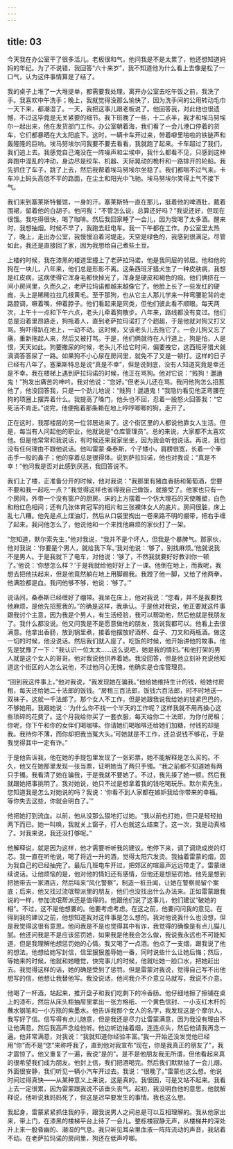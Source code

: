 ```yaml
---
---
---
```

title: 03
---



今天我在办公室干了很多活儿。老板很和气，他问我是不是太累了，他还想知道妈妈的年纪。为了不说错，我回答“六十来岁”，我不知道他为什么看上去像是松了一口气，认为这件事情算是了结了。

我的桌子上堆了一大堆提单，都需要我处理。离开办公室去吃午饭之前，我洗了手。我喜欢中午洗手；晚上，我就觉得没那么愉快了，因为洗手间的公用转动毛巾一天下来，都潮湿了。一天，我把这事儿跟老板说了。他回答我，对此他也很遗憾，不过这毕竟是无关紧要的细节。我下班晚了一些，十二点半，我才和埃马努埃尔一起出来，他在发货部门工作。办公室朝着海，我们看了一会儿港口停着的货车，它们都暴晒在大太阳底下。这时，一辆卡车开过来，带着噼里啪啦的铁链声和轰隆隆的巨响。埃马努埃尔问我要不要去看看，我就跑了起来。卡车超过了我们，我们追上去。我感觉自己淹没在一阵噪声和尘埃中，我什么都看不见，只感到这种奔跑中混乱的冲动，身边尽是绞车、机器、天际晃动的桅杆和一路排开的轮船。我先抓住了车子，跳了上去，然后我帮着埃马努埃尔坐稳了。我们都喘不过气来。卡车冲上码头高低不平的路面，在尘土和阳光中飞驰。埃马努埃尔笑得上气不接下气。

我们来到塞莱斯特餐馆，一身的汗。塞莱斯特一直在那儿，挺着他的啤酒肚，戴着围裙，留着他的白胡子。他问我：“不管怎么说，总算还好吗？”我说还好，但现在很饿。我吃得很快，喝了咖啡。然后我回家睡了一会儿，因为我喝了太多酒。醒来时，我想抽烟。时候不早了，我跑去赶电车。我一下午都在工作。办公室里太热了，晚上，走出办公室，我慢慢沿着河堤走。天空是绿色的，我感到很满足。尽管如此，我还是直接回了家，因为我想给自己煮些土豆。

上楼的时候，我在漆黑的楼道里撞上了老萨拉玛诺，他是我同层的邻居。他和他的狗在一块儿，八年来，他们总是形影不离。这条西班牙猎犬生了一种皮肤病，我想是红皮病，这病使得它浑身毛都快掉光了，浑身是硬皮和褐色的痂。他们俩挤在一间小房间里，久而久之，老萨拉玛诺都越来越像它了。他脸上长了一些发红的硬痂，头上是稀稀拉拉几根黄毛。至于那狗，也从它主人那儿学来一种弯腰驼背的走路腔调，噘着嘴，伸着脖子。他们看起来是同类，但他们彼此看不顺眼。每天两次，上午十一点和下午六点，老头儿牵着狗散步。八年来，路线都没有变过。他们总是沿着里昂路走，狗拖着人，直到老萨拉玛诺打了个趔趄，于是他就对狗又打又骂。狗吓得趴在地上，一动不动。这时候，又该老头儿去拖它了。一会儿狗又忘了痛，重新拖起人来，然后又被打骂。于是，他们俩就待在人行道上，狗是怕，人是恨，天天如此。狗要撒尿的时候，老头儿不给它时间，偏要拽它，这西班牙猎犬就滴滴答答尿了一路。如果狗不小心尿在房间里，就免不了又是一顿打。这样的日子已经有八年了。塞莱斯特总是说“真是不幸”，但是说到底，没有人知道究竟是幸还是不幸。我在楼梯上遇到萨拉玛诺的时候，他正在骂狗。他对它说：“贱狗！邋遢鬼！”狗发出痛苦的呻吟。我对他说：“您好。”但老头儿还在骂。我问他狗怎么招惹他了，他没回答我，只是一个劲儿地说：“贱狗！邋遢鬼！”我隐约看见他正弯腰在狗的项圈上摆弄着什么。我提高了嗓门，他头也不回，忍着一股怒火回答我：“它死活不肯走。”说完，他便拖着那条赖在地上哼哼唧唧的狗，走开了。

正在这时，我那楼层的另一位邻居进来了。这个街区里的人都说他靠女人生活。但是，每当有人问起他的职业，他就说是“仓库管理员”。总的来说，大家都不太喜欢他。但是他常常和我说话，有时候还来我家坐坐，因为我会听他说话。再说，我也没有任何理由不跟他说话。他叫雷蒙·桑泰斯，个子矮小，肩膀很宽，长着一个拳击手一般的鼻子；他的穿着总是很得体。说到萨拉玛诺，他也对我说：“真是不幸！”他问我是否对此感到厌恶，我回答说不。

我们上了楼，正准备分开的时候，他对我说：“我那里有猪血香肠和葡萄酒，您要不要和我一起吃一点？”我觉得这样也省得我自己做饭，就接受了。他家也只有一个房间，外带一个没有窗户的厨房。床的上方摆着一个仿大理石的天使雕塑，白色和粉红色相间；还有几张体育冠军的相片和三张裸体女人的底片。房间很脏，床上乱七八糟。他先是点上煤油灯，然后从口袋里掏出一卷来路不明的绷带，把右手缠了起来。我问他怎么了，他说他和一个来找他麻烦的家伙打了一架。

“您知道，默尔索先生，”他对我说，“我并不是个坏人，但我是个暴脾气。那家伙，他对我说：‘你要是个男人，就给我下车。’我对他说：‘够了，别找麻烦。’他就说我不是男人。于是我就下了电车，对他说：‘够了，不然我就要好好教训你一顿了。’他说：‘你想怎么样？’于是我就给他好好上了一课。他倒在地上，而我呢，我想去把他扶起来，但是他竟然躺在地上用脚踢我。我蹬了他一脚，又给了他两拳。他满脸都是血。我问他够不够，他说：‘够了。’”

说话间，桑泰斯已经缠好了绷带。我坐在床上，他对我说：“您看，并不是我要找他麻烦，是他先招惹我的。”的确是这样，我承认。于是他对我说，他正要就这件事跟我讨个主意，因为我是个男人，有生活经验，我可以帮助他，然后他就是我朋友了。我什么都没说。他又问我是不是愿意做他的朋友，我说我都可以。他看上去很满意。他拿出香肠，放到锅里煮，接着他摆放好酒杯、盘子、刀叉和两瓶酒。做这一切的时候，他没说话。然后我们就入座了。吃饭的时候，他开始讲他的故事。他先是犹豫了一下：“我认识一位太太……这么说吧，她是我的情妇。”和他打架的男人就是这个女人的哥哥。他对我说他供养着她。我没回答，但是他立刻补充说他知道这个街区的人怎么说他，不过他问心无愧，他确实是仓库管理员。

“回到我这件事上，”他对我说，“我发现她在骗我。”他给她维持生计的钱，给她付房租，每天还给她二十法郎的饭钱。“房租三百法郎，饭钱六百法郎，时不时地送一双袜子，这就一千法郎了。那个女人不工作，但是她跟我说我给她的钱紧巴巴的，不够她用。我跟她说：‘为什么你不找一个半天的工作呢？这样我就不用再操心这些琐碎的花费了。这个月我给你买了一套衣服，每天给你二十法郎，为你付房租；你呢，你下午和你的女伴们喝咖啡。你请她们喝咖啡还给她们加糖，付钱的却是我。我待你不薄，而你却把我当冤大头。’可她就是不工作，还总说钱不够花，于是我觉得其中一定有诈。”

于是他告诉我，他在她的手提包里发现了一张彩票，她不能解释是怎么买的。不久，他又在她那里发现一张当票，证明她当了两只手镯。“我之前都不知道她有两只手镯。我看清了她在骗我，于是我就不要她了。不过，我先揍了她一顿。然后我就跟她把事挑明了。我对她说，她只不过是想拿着我的钱吃喝玩乐。默尔索先生，您知道我是怎么对她说的吗？我说：‘你看不到人家都在嫉妒我给你带来的幸福。等你失去这些，你就会明白了。’”

他把她打到流血。以前，他从没那么狠地打过她。“我以前也打她，但只是轻轻拍两下而已。她一叫唤，我就关上窗子，打人也就这么结束了。这一次，我是动真格了。对我来说，我还没打够呢。”

他解释说，就是因为这样，他才需要听听我的建议。他停下来，调了调烧成炭的灯芯。我一直在听他说，喝了将近一升的酒，觉得太阳穴发烫。我抽着雷蒙的烟，因为我自己的已经抽完了。最后几班电车开过，把郊区的喧嚣声远远带走了。雷蒙继续说话。让他烦恼的是，他对他的情妇还有感情，但他还是想惩罚她。他先是想到把她带去一家酒店，然后叫来“风化警察”，制造一桩丑闻，让她在警察局留个案底；后来，他又找过流氓帮派里的朋友，他们也没找出什么办法来。正如雷蒙跟我说的一样，参加流氓帮派还是值得的。他跟他们说了这事儿，他们建议“破她的相”。不过，这不是他想要的。他要考虑考虑。在这之前，他要问问我的意见。在得到我的建议之前，他想知道我对这件事是怎么想的。我对他说我什么也没想，但是我觉得这很有意思。他问我是不是也觉得其中有诈，我觉得的确像是有点儿猫儿腻。他还问我是不是应该惩罚她，如果我是他我会怎么做，我说我永远也不可能知道，但是我理解他想惩罚她的心情。我又喝了一点酒。他点了一支烟，跟我说了他的想法。他想给她写封信，信里狠狠羞辱她一番，同时说些什么让她后悔；然后，等她来的时候，他就和她睡觉，快完事儿的时候，他就吐她一脸口水，把她赶出去。我觉得这样的话，她的确是受到了惩罚。但是雷蒙对我说，觉得自己写不出他想写的信，他想让我替他写。我没说话，他问我介不介意立马就写，我说不介意。

他喝了一杯酒，站起来，推开盘子和我们吃剩下的冷香肠。他仔细地擦了擦铺在桌上的漆布，然后从床头柜抽屉里拿出一张方格纸、一个黄色信封、一小支红木杆的蘸水钢笔和一小方瓶的紫墨水。他告诉我那个女人的名字，我发现这是个摩尔人。我写好了信。信写得有点儿随意，但是我还是尽力让雷蒙满意，因为我没有理由不让他满意。然后我高声念给他听。他边听边抽着烟，连连点头，然后他请我再念一遍。他非常满意，对我说：“我就知道你经验丰富。”我一开始还没发觉他已经用“你”而不是“您”来称呼我了，直到他对我宣布“现在，你是我真正的朋友了”，我才震惊了。他又重复了一遍，我说“是的”。是不是他朋友我无所谓，但他看起来真的很希望我们成为朋友。他封上信，我们把酒喝完。然后我们默默抽了一会儿烟。外面很安静，我们听见一辆小汽车开过去。我说：“很晚了。”雷蒙也这么想。他说时间过得真快——从某种意义上来说，这是真的。我很困，可是又站不起来。我看上去一定很累，因为雷蒙跟我说不该垂头丧气。起初，我没明白他的意思。他就解释说，他听说我妈妈死了，但这是迟早要发生的事情。我也这么想。

我起身，雷蒙紧紧抓住我的手，跟我说男人之间总是可以互相理解的。我从他家出来，带上门，在漆黑的楼梯平台上待了一会儿。整栋楼寂静无声，从楼梯井的深处升上来一股昏幽的、潮湿的气息。我只听见耳朵里血液一阵阵流动的声音，我站着不动。在老萨拉玛诺的房间里，狗还在低声哼唧。